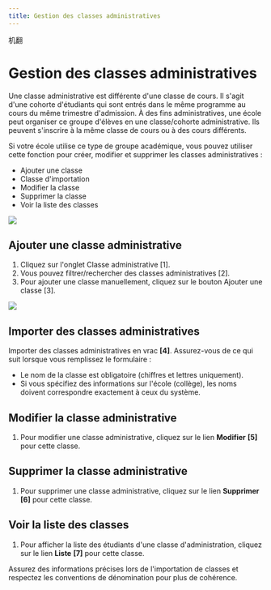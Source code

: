 ```yaml
---
title: Gestion des classes administratives
---
```



机翻
# Gestion des classes administratives

Une classe administrative est différente d'une classe de cours. Il s'agit d'une cohorte d'étudiants qui sont entrés dans le même programme au cours du même trimestre d'admission. À des fins administratives, une école peut organiser ce groupe d'élèves en une classe/cohorte administrative. Ils peuvent s'inscrire à la même classe de cours ou à des cours différents. 
 
Si votre école utilise ce type de groupe académique, vous pouvez utiliser cette fonction pour créer, modifier et supprimer les classes administratives : 
- Ajouter une classe 
- Classe d'importation 
- Modifier la classe 
- Supprimer la classe 
- Voir la liste des classes


![](/img/ulearning/admin/classes01.png)

## Ajouter une classe administrative

1. Cliquez sur l'onglet Classe administrative [1]. 
2. Vous pouvez filtrer/rechercher des classes administratives [2]. 
3. Pour ajouter une classe manuellement, cliquez sur le bouton Ajouter une classe [3].

![](/img/ulearning/admin/classes02.png)
## Importer des classes administratives 

Importer des classes administratives en vrac **[4]**. Assurez-vous de ce qui suit lorsque vous remplissez le formulaire : 
   - Le nom de la classe est obligatoire (chiffres et lettres uniquement). 
   - Si vous spécifiez des informations sur l'école (collège), les noms doivent correspondre exactement à ceux du système. 
 
## Modifier la classe administrative 
1. Pour modifier une classe administrative, cliquez sur le lien **Modifier** **[5]** pour cette classe. 
 
## Supprimer la classe administrative 
1. Pour supprimer une classe administrative, cliquez sur le lien **Supprimer** **[6]** pour cette classe. 
 
## Voir la liste des classes 
 1. Pour afficher la liste des étudiants d'une classe d'administration, cliquez sur le lien **Liste** **[7]** pour cette classe.

<Callout type="info" emoji="ℹ️">
  Assurez des informations précises lors de l'importation de classes et respectez les conventions de dénomination pour plus de cohérence.
</Callout>
